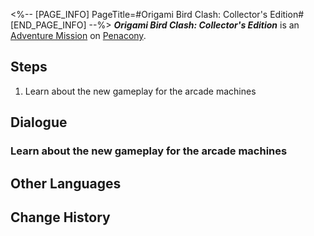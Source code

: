 <%-- [PAGE_INFO]
PageTitle=#Origami Bird Clash: Collector's Edition#
[END_PAGE_INFO] --%>
{{Stub|Dialogue.}}
{{Mission Infobox
|id            = 8023111
|title         = 
|image         = <!--Mission Origami Bird Clash Collector's Edition.png-->
|type          = Adventure
|event_name    = 
|chapter       = 
|requirements  = [[Adventure Mission]] ''[[Origami Bird Clash]]'' completed
|summary       = <!--official mission summary from Fate's Atlas-->
|characters    = Trailblazer
|startLocation = [[Penacony]] - [[(The Radiant Feldspar/The Trailblaze's Stern/The Tatalov/The Soaring Clock Hand)]]
|world         = Penacony
|area          = (The Radiant Feldspar/The Trailblaze's Stern/The Tatalov/The Soaring Clock Hand)
|prev          = Origami Bird Clash
|next          = 
|rewards       = Stellar Jade*10; Lost Gold Fragment*3; Credit*20,000
}}
'''''Origami Bird Clash: Collector's Edition''''' is an [[Adventure Mission]] on [[Penacony]].

==Steps==
# Learn about the new gameplay for the arcade machines

<!--
==Gameplay Notes==

--><!--
==Trial Character==

-->
==Dialogue==
{{Stub Dialogue}}

===Learn about the new gameplay for the arcade machines===
{{Mission Description|type=adventure|location=(The Radiant Feldspar/The Trailblaze's Stern/The Tatalov/The Soaring Clock Hand)|You have received an invitation from The Family &mdash; Tinah of the Iris Family invites you to test a match-3 puzzle battle game called "Origami Bird Clash."<br />It doesn't seem like a scam... So, go take a look? There's nothing to lose.}}
{{Dialogue Start}}
:{{tx}}
{{Dialogue End}}

==Other Languages==
{{Other Languages
|en   = Origami Bird Clash: Collector's Edition
|zhs  = 「折纸小鸟对对碰」·典藏版
|zht  = 「摺紙小鳥對對碰」•典藏版
|ja   = 「折り紙の小鳥マッチ」・コレクション版
|ko   = 「종이새 팡팡」•소장판
|es   = Choque de pajaritos de papel: edición de coleccionista
|fr   = Rififruit chez les oiseaux en origami édition collector
|ru   = Бумажная дуэль: Коллекционная версия
|th   = นกกระดาษตะลุมบอน: ฉบับนักสะสม
|vi   = Chim Giấy Đại Chiến - Bản Sưu Tập
|de   = Origamivogel-Matching – Sammleredition
|id   = Adu Jotos Burung Origami: Edisi Kolektor
|pt   = Choque de Pássaro de Origami: Edição de Colecionador
}}

==Change History==
{{Change History|2.3}}
